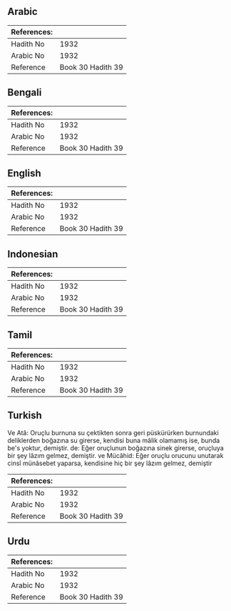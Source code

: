 ## Arabic


<div dir="rtl" lang="ar" style={{fontSize:'larger',backgroundColor:'#f8f9fa',padding:20}}>

</div>
<div style={{backgroundColor:'#f8f9fa',padding:20, marginBottom: 10}}><table> <thead> <tr> <th>References:</th> <th></th> </tr> </thead> <tbody><tr><td>Hadith No</td><td>1932</td></tr><tr><td>Arabic No</td><td>1932</td></tr><tr><td>Reference</td><td>Book 30 Hadith 39</td></tr></tbody></table></div>

## Bengali


<div dir="ltr" lang="bn" style={{fontSize:'larger',backgroundColor:'#f8f9fa',padding:20}}>

</div>
<div style={{backgroundColor:'#f8f9fa',padding:20, marginBottom: 10}}><table> <thead> <tr> <th>References:</th> <th></th> </tr> </thead> <tbody><tr><td>Hadith No</td><td>1932</td></tr><tr><td>Arabic No</td><td>1932</td></tr><tr><td>Reference</td><td>Book 30 Hadith 39</td></tr></tbody></table></div>

## English


<div dir="ltr" lang="en" style={{fontSize:'larger',backgroundColor:'#f8f9fa',padding:20}}>

</div>
<div style={{backgroundColor:'#f8f9fa',padding:20, marginBottom: 10}}><table> <thead> <tr> <th>References:</th> <th></th> </tr> </thead> <tbody><tr><td>Hadith No</td><td>1932</td></tr><tr><td>Arabic No</td><td>1932</td></tr><tr><td>Reference</td><td>Book 30 Hadith 39</td></tr></tbody></table></div>

## Indonesian


<div dir="ltr" lang="id" style={{fontSize:'larger',backgroundColor:'#f8f9fa',padding:20}}>

</div>
<div style={{backgroundColor:'#f8f9fa',padding:20, marginBottom: 10}}><table> <thead> <tr> <th>References:</th> <th></th> </tr> </thead> <tbody><tr><td>Hadith No</td><td>1932</td></tr><tr><td>Arabic No</td><td>1932</td></tr><tr><td>Reference</td><td>Book 30 Hadith 39</td></tr></tbody></table></div>

## Tamil


<div dir="ltr" lang="ta" style={{fontSize:'larger',backgroundColor:'#f8f9fa',padding:20}}>

</div>
<div style={{backgroundColor:'#f8f9fa',padding:20, marginBottom: 10}}><table> <thead> <tr> <th>References:</th> <th></th> </tr> </thead> <tbody><tr><td>Hadith No</td><td>1932</td></tr><tr><td>Arabic No</td><td>1932</td></tr><tr><td>Reference</td><td>Book 30 Hadith 39</td></tr></tbody></table></div>

## Turkish


<div dir="ltr" lang="tr" style={{fontSize:'larger',backgroundColor:'#f8f9fa',padding:20}}>
Ve Atâ: Oruçlu burnuna su çektikten sonra geri püskürürken burnundaki deliklerden boğazına su girerse, kendisi buna mâlik olamamış ise, bunda be's yoktur, demiştir. de: Eğer oruçlunun boğazına sinek girerse, oruçluya bir şey lâzım gelmez, demiştir. ve Mücâhid: Eğer oruçlu orucunu unutarak cinsî münâsebet yaparsa, kendisine hiç bir şey lâzım gelmez, demiştir
</div>
<div style={{backgroundColor:'#f8f9fa',padding:20, marginBottom: 10}}><table> <thead> <tr> <th>References:</th> <th></th> </tr> </thead> <tbody><tr><td>Hadith No</td><td>1932</td></tr><tr><td>Arabic No</td><td>1932</td></tr><tr><td>Reference</td><td>Book 30 Hadith 39</td></tr></tbody></table></div>

## Urdu


<div dir="rtl" lang="ur" style={{fontSize:'larger',backgroundColor:'#f8f9fa',padding:20}}>

</div>
<div style={{backgroundColor:'#f8f9fa',padding:20, marginBottom: 10}}><table> <thead> <tr> <th>References:</th> <th></th> </tr> </thead> <tbody><tr><td>Hadith No</td><td>1932</td></tr><tr><td>Arabic No</td><td>1932</td></tr><tr><td>Reference</td><td>Book 30 Hadith 39</td></tr></tbody></table></div>